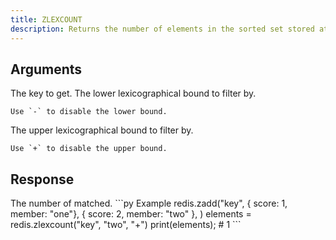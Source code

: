 ```yaml
---
title: ZLEXCOUNT
description: Returns the number of elements in the sorted set stored at key filterd by lex.
---
```



## Arguments 

<ParamField body="key" type="str" required>
  The key to get.
</ParamField>

<ParamField body="min" type="str" required>
    The lower lexicographical bound to filter by.

    Use `-` to disable the lower bound.
</ParamField>


<ParamField body="max" type="str" required>
    The upper lexicographical bound to filter by.

    Use `+` to disable the upper bound.
</ParamField>

## Response

<ResponseField type="integer" required>
    The number of matched.
</ResponseField>



<RequestExample>
```py Example
redis.zadd("key", 
    { score: 1, member: "one"}, 
    { score: 2, member: "two" },
)
elements = redis.zlexcount("key", "two", "+")
print(elements); # 1
```
</RequestExample>

